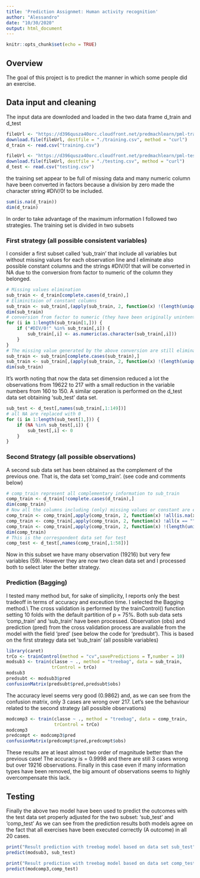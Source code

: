 ```yaml
---
title: 'Prediction Assignmet: Human activity recognition'
author: "Alessandro"
date: "10/30/2020"
output: html_document
---
```


```r
knitr::opts_chunk$set(echo = TRUE)
```

## Overview

The goal of this project is to predict the manner in which some people did an exercise. 

## Data input and cleaning
The input data are downloded and loaded in the two data frame d_train and d_test
```r
fileUrl <- "https://d396qusza40orc.cloudfront.net/predmachlearn/pml-training.csv"
download.file(fileUrl, destfile = "./training.csv", method = "curl")
d_train <- read.csv("training.csv")

fileUrl <- "https://d396qusza40orc.cloudfront.net/predmachlearn/pml-testing.csv"
download.file(fileUrl, destfile = "./testing.csv", method = "curl")
d_test <- read.csv("testing.csv")
```
the training set appear to be full of missing data and many numeric column have been converted in factors because a division by zero made the character string #DIV/0! to be included.

```r
sum(is.na(d_train))
dim(d_train)
```

In order to take advantage of the maximum information I followed two strategies.
The training set is divided in two subsets

### First strategy (all possible consistent variables)

I consider a first subset called 'sub_train' that include all variables but without missing values for each observation line and I eliminate also possible constant columns and the strings #DIV/0! that will be converted in NA due to the conversion from factor to numeric of the column they belonged.
```r
# Missing values elimination
sub_train <- d_train[complete.cases(d_train),]
# Eliminitaion of constant columns
sub_train <- sub_train[,(apply(sub_train, 2, function(x) !(length(unique(x)) == 1)))]
dim(sub_train)
# conversion from factor to numeric (they have been originally unintentionally  converted in factor by the presence of a character string)
for (i in 1:length(sub_train[1,])) {
    if ("#DIV/0!" %in% sub_train[,i]) {
        sub_train[,i] <- as.numeric(as.character(sub_train[,i]))
    }
}
# The missing value generated by the above conversion are still eliminated and again all possible constant columns
sub_train <- sub_train[complete.cases(sub_train),]
sub_train <- sub_train[,(apply(sub_train, 2, function(x) !(length(unique(x)) == 1)))]
dim(sub_train)
```
It's worth noting that now the data set dimension reduced a lot the observations from 19622 to 217 with a small reduction in the variable numbers from 160 to 150. A similar operation is performed on the d_test data set obtaining 'sub_test' data set.
```r
sub_test <- d_test[,names(sub_train[,1:149])]
# all NA are replaced with 0 
for (i in 1:length(sub_test[1,])) {
    if (NA %in% sub_test[,i]) {
        sub_test[,i] <- 0
    }
}
```

### Second Strategy (all possible observations)

A second sub data set has been obtained as the complement of the previous one. That is, the data set 'comp_train'. (see code and comments below)

```r
# comp_train represent all complementary information to sub_train  
comp_train <- d_train[!complete.cases(d_train),]
dim(comp_train)
# Now all the columns including (only) missing values or constant are eliminated
comp_train <- comp_train[,apply(comp_train, 2, function(x) !all(is.na(x)))]
comp_train <- comp_train[,apply(comp_train, 2, function(x) !all(x == ""))]
comp_train <- comp_train[,apply(comp_train, 2, function(x) !(length(unique(x)) == 1))]
dim(comp_train)
# This is the correspondent data set for test
comp_test <- d_test[,names(comp_train[,1:58])]
```
Now in this subset we have many observation (19216) but very few variables (59).
However they are now two clean data set and I processed both to select later the better strategy.

### Prediction (Bagging)

I tested many method but, for sake of simplicity, I reports only the best tradeoff in terms of accuracy and exceution time. I selected the Bagging method.\\
The cross validation is performed by the trainControl() function setting 10 folds with the default partition of p = 75%.
Both sub data sets 'comp_train' and 'sub_train' have been processed.
Observation (obs) and prediction (pred) from the cross validation process are available from the model with the field 'pred' (see below the code for 'predsubt').
This is based on the first strategy data set 'sub_train' (all possible variables)

```r
library(caret)
trCo <- trainControl(method = "cv",savePredictions = T,number = 10)
modsub3 <- train(classe ~ ., method = "treebag", data = sub_train,
                 trControl = trCo)
modsub3
predsubt <- modsub3$pred
confusionMatrix(predsubt$pred,predsubt$obs)
````
The accuracy level seems very good (0.9862) and, as we can see from the confusion matrix, only 3 cases are wrong over 217.
Let's see the behaviour related to the second strategy (all possible observations)
```r
modcomp3 <- train(classe ~ ., method = "treebag", data = comp_train,
                  trControl = trCo)
modcomp3
predcompt <- modcomp3$pred
confusionMatrix(predcompt$pred,predcompt$obs)
````
These results are at least  almost two order of magnitude better than the previous case! The accuracy is = 0.9998 and there are still 3 cases wrong but over 19216 observations. Finally in this case even if many information types have been removed, the big amount of observations seems to highly overcompensate this lack.

## Testing 

Finally the above two model have been used to predict the outcomes with the test data set properly adjusted for the two subset: 'sub_test' and 'comp_test'
As we can see from the prediction results both models agree on the fact that all exercises have been executed correctly (A outcome) in all 20 cases.

```r
print("Result prediction with treebag model based on data set sub_test")
predict(modsub3, sub_test)

print("Result prediction with treebag model based on data set comp_test")
predict(modcomp3,comp_test)

````


